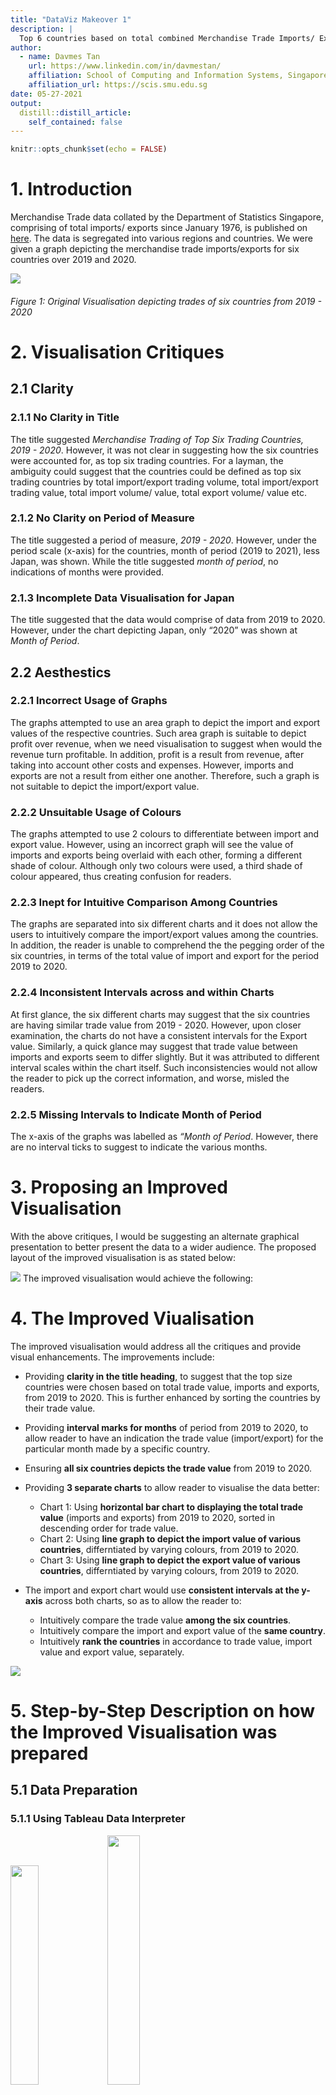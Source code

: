```yaml
---
title: "DataViz Makeover 1"
description: |
  Top 6 countries based on total combined Merchandise Trade Imports/ Exports value between 2019 and 2020
author:
  - name: Davmes Tan
    url: https://www.linkedin.com/in/davmestan/
    affiliation: School of Computing and Information Systems, Singapore Management University
    affiliation_url: https://scis.smu.edu.sg
date: 05-27-2021
output:
  distill::distill_article:
    self_contained: false
---
```



```r
knitr::opts_chunk$set(echo = FALSE)
```

# 1. Introduction


Merchandise Trade data collated by the Department of Statistics Singapore, comprising of total imports/ exports since January 1976, is published on [here](https://www.singstat.gov.sg/find-data/search-by-theme/trade-and-investment/merchandise-trade/latest-data). The data is segregated into various regions and countries. We were given a graph depicting the merchandise trade imports/exports for six countries over 2019 and 2020.

![](img/Original Chart.png)

###### Figure 1: Original Visualisation depicting trades of six countries from 2019 - 2020

# 2. Visualisation Critiques

## 2.1 Clarity

### 2.1.1 **No Clarity in Title**
The title suggested *Merchandise Trading of Top Six Trading Countries, 2019 - 2020*. However, it was not clear in suggesting how the six countries were accounted for, as top six trading countries. For a layman, the ambiguity could suggest that the countries could be defined as top six trading countries by total import/export trading volume, total import/export trading value, total import volume/ value, total export volume/ value etc.

### 2.1.2 **No Clarity on Period of Measure**
The title suggested a period of measure, *2019 - 2020*. However, under the period scale (x-axis) for the countries, month of period (2019 to 2021), less Japan, was shown. While the title suggested *month of period*, no indications of months were provided.

### 2.1.3 **Incomplete Data Visualisation for Japan**
The title suggested that the data would comprise of data from 2019 to 2020. However, under the chart depicting Japan, only "2020" was shown at *Month of Period*.

## 2.2 Aesthestics

### 2.2.1 **Incorrect Usage of Graphs**
The graphs attempted to use an area graph to depict the import and export values of the respective countries. Such area graph is suitable to depict profit over revenue, when we need visualisation to suggest when would the revenue turn profitable. In addition, profit is a result from revenue, after taking into account other costs and expenses. However, imports and exports are not a result from either one another. Therefore, such a graph is not suitable to depict the import/export value.

### 2.2.2 **Unsuitable Usage of Colours**
The graphs attempted to use 2 colours to differentiate between import and export value. However, using an incorrect graph will see the value of imports and exports being overlaid with each other, forming a different shade of colour. Although only two colours were used, a third shade of colour appeared, thus creating confusion for readers.

### 2.2.3 **Inept for Intuitive Comparison Among Countries**
The graphs are separated into six different charts and it does not allow the users to intuitively compare the import/export values among the countries. In addition, the reader is unable to comprehend the the pegging order of the six countries, in terms of the total value of import and export for the period 2019 to 2020.

### 2.2.4 **Inconsistent Intervals across and within Charts**
At first glance, the six different charts may suggest that the six countries are having similar trade value from 2019 - 2020. However, upon closer examination, the charts do not have a consistent intervals for the Export value. Similarly, a quick glance may suggest that trade value between imports and exports seem to differ slightly. But it was attributed to different interval scales within the chart itself. Such inconsistencies would not allow the reader to pick up the correct information, and worse, misled the readers.

### 2.2.5 **Missing Intervals to Indicate Month of Period**
The x-axis of the graphs was labelled as *"Month of Period*. However, there are no interval ticks to suggest to indicate the various months.

# 3. Proposing an Improved Visualisation

With the above critiques, I would be suggesting an alternate graphical presentation to better present the data to a wider audience. The proposed layout of the improved visualisation is as stated below:

![](img/Sketch.jpg)
The improved visualisation would achieve the following:

# 4. The Improved Viualisation

The improved visualisation would address all the critiques and provide visual enhancements. The improvements include:

* Providing **clarity in the title heading**, to suggest that the top size countries were chosen based on total trade value, imports and exports, from 2019 to 2020. This is further enhanced by sorting the countries by their trade value.
* Providing **interval marks for months** of period from 2019 to 2020, to allow reader to have an indication the trade value (import/export) for the particular month made by a specific country.
* Ensuring **all six countries depicts the trade value** from 2019 to 2020.
* Providing **3 separate charts** to allow reader to visualise the data better:

  + Chart 1: Using **horizontal bar chart to displaying the total trade value** (imports and exports) from 2019 to 2020, sorted in descending order for trade value.
  + Chart 2: Using **line graph to depict the import value of various countries**, differntiated by varying colours, from 2019 to 2020.
  + Chart 3: Using **line graph to depict the export value of various countries**, differntiated by varying colours, from 2019 to 2020.

* The import and export chart would use **consistent intervals at the y-axis** across both charts, so as to allow the reader to:

  + Intuitively compare the trade value **among the six countries**.
  + Intuitively compare the import and export value of the **same country**.
  + Intuitively **rank the countries** in accordance to trade value, import value and export value, separately.
  
![](img/Improved Visualisation.jpg)
  
# 5. Step-by-Step Description on how the Improved Visualisation was prepared

## 5.1 Data Preparation

### 5.1.1 Using Tableau Data Interpreter
![](img/Steps/Data Interpreter.PNG){width=30%}
![](img/Steps/Data Interpreter 2.PNG){width=32%}

Tableau Data Interpreter will attempt to identify the structure of the Excel file and convert it into a suitable format for Tableau processing. There are 3 worksheets inside the Excel file, *Content*, *T1* and *T2*. For thise exercise, we will be using T1 and T2.

### 5.1.2 Preparing T1 and T2

Upon examining T1, it was observed that it contains all the Merchandise Trading **Imports** from various countries and regions from Jan 1976. However, the data is organised such that every observations (rows) represents the trade value of a specific country/ region from Jan 1976. This would not be suitable for our analysis. Therefore, there is a need to pivot the data such that we have two variables, *Month of Trade* and *Value*. To pivot the table:

* Select all observations, less *Variables*
* Right-click and select *Pivot*

![](img/Steps/Pivot.PNG)

### 5.1.3 Adjust Variable Names and Types

#### Month of Period
While the **Month of Period** of import is recorded as *Month (MMM) and Year (YYYY)*, Tableau identified it as a *string* format. Therefore, there is a need to adjust it into a *Date* format. To do this:

* Click on the *Abc*
* Click on Date

![](img/Steps/String to Date.PNG){width=50%}
* Rename the Dimension as Month (Import)

#### Rename Variables
The countries/ regions are described as *Variables*. To rename:

* Click on the Column
* Right-Click and choose *Rename*
* TYpe *Country (Import)*

![](img/Steps/Rename Country.PNG)

#### Creating Calculated Field
The Merchandise Trading Value are depicted in Thousands of Dollars ('000). To depict the exact value for computation and display, we need to create a calculated field. To do this:

* Hover the cursor to the *down-arrow* at the column variable
* Click on *Create Calculated Field*
* Name it as *Import Value*
* Under the input box, type [Pivot Field Values] * 1000
* Click on *OK*

![](img/Steps/Create Calculated Field.PNG){width=75%}

A new column, *Import Value* would be created, with the adjusted value.

![](img/Steps/Actual Trade Value.PNG){width=75%}

Now that the Data Preparation for T1 is completed, **proceed to do the same for T2** that accounts for the Merchandise Trading Export Value.

#### Establishing Table Relationships
There is a need to build the relationship model between both tables. To do so:

* Drag T1 and T2 into top window pane
* Click on the link, connecting between T1 and T2
* Link Country (Import) with Country (Export)
* Link Month (Import) with Month (Export)

![](img/Steps/Relationship.PNG)

## 5.2 Exploratory Data Analysis
There is a need to examine the data, to determine whether the six countries, highlighted, are indeed the top six countries in terms of total Merchandise Trading Value for 2019 to 2020.

Create a new worksheet, naming it as *Total 6 Countries*, and create a new calculated field.

* Under the Data Pane, click on the down arrow
![](img/Steps/Data Down Arrow.PNG)
* Click on Create Calculated Field
* Type *Total Import/Export Value* for the Dimension Name
* Under the input box, type *[Import Value] + [Export Value]*
![](img/Steps/Total Value Input.PNG)
* Click OK

Now we are ready to create the **first Data Visualisation Worksheet**.

We need to narrow the data **to contain only records from 2019 to 2020**. We can use the filter option to achieve this. To do this:

* Drag the Month (Import) into the *Filter Pane*, and then choose *Years* and click *Next*. Select 2019 and 2020 and click OK.

![](img/Steps/Filter Date.PNG)

To create the visualisation graph:

* Drag the Total Import/Export Value to *Columns*
* Drag the Country (Import) to *Rows*
* Click on Country (Import) down arrow and choose *Sort*
* Under *Sort By*, choose *Field*
* Under *Sort Order*, choose *Descending*
* Under *Field Name*, choose *Total Import/Export Value*

![](img/Steps/Sort Trade.PNG){width=90%}

## 5.3 Creating An Overall Trade (2019 to 2020) Graph for Top Six Countries

### 5.3.1 Filter Out all Countries, less the Top Six

Now that we know that Malaysia, China, US, Taiwan, Japan and Hong Kong are our top six countries with the highest trade value (import and export) for 2019 and 2020, we will filter out all other countries. To do so:

* Drag the Country (Import) into the *Filter* pane
* Click on *None* to deselect all countries
* Search for the six countries and manually check their boxes
* Ensure all 6 countries are selected
* Click OK

![](img/Steps/Filter Countries.PNG){width=90%}

### 5.3.2 Finalising Total Trade Value Graph

#### Segregating 2019 from 2020
Instead of displaying the total trade value from 2019 to 2020, it would be useful to split the data into 2019 and 2020. To do so:

* Drag the Month(Import) into the *Color* button
* A window would appear. Click on *Add all members*
![](img/Steps/Filter Then Add.PNG)

#### Including Labels
It would be useful to add data into the graph To do so:

* Click on Labels
* Check on the box, *Show mark labels*

#### Sort the Year
Intuitively, a reader would read from left to right. Therefore, it would be *more intuitive* to display 2019 data, followed by 2020 data, on the graph. To do so:

* Click on the down arrow at the legend
* Under Sort Order, choose *Descending*
![](img/Steps/Sort Year.PNG)

#### Edit Title and Alias
There is a need to correctly label the title. To do so, double click on the *Total 6 Countries* and change it to **Top Six Countries**, based on Total Merchandise Import and Export Value for 2019 to 2020

To edit the Y-Axis labels:

* Right click on the label, and click on *Edit Alias*

### 5.3.3 Graph 1: Top Six Countries, based on Total Merchandise Import and Export Value for 2019 to 2020

The final graph should look like this:

![](img/Total 6 Countries.jpg)

## 5.4 Import and Export Graph

### 5.4.1 Creating the Graphs

To create a new import graph, create a new *Worksheet* and rename it as **Import**. Using the steps described above, we would:

* Filter out all countries less the six countries
* Select only 2019 and 2020 data
* Drag the *Import Value* to *Rows*
* Drag the *Month (Import)* to *Columns*. Click the down arrow and select the 2nd Month
  
  ![](img/Steps/Select Month.PNG){width=50%}
* Add the *Country (Import)* into *Color*

The graph should look like this:

![](img/Steps/Import.png)
There is a need to adjust the aesthetics for the graph. The following would be done:

* Adjusting the Y-axis to allow both Import and Export to have the same scale.
* Adjusting the X-axis to orientate the label to be vertically aligned.
* Adjusting the intervals for X and Y-axis, to include appropriate major and minor ticks.
* Adjusting the legend to better reflect the countries.
* Adjusting the labels on X and Y-axis.

Do the same for Export Worksheet. The final graphs for Import and Export should look like this:

### 5.4.2 Total Import Value for the Top Six Countries

![](img/Final Import.jpg)

### 5.4.3 Total Export Value for the Top Six Countries

![](img/Final Export.jpg)

## 5.5 Creating a Visualisation Dashboard

XXX

# 6. New Insights from the Improved Visualisation

## 6.1 China - Singapore's Top Importer and Exporter Country
In 2019 and 2020, China is Singapore's top importer and exporter country, accounting for SGD137Bn and SGD136Bn of goods for 2019 and 2020 respectively.

## 6.2 Hong Kong - Low Import Value, High Export Value
In 2019 and 2020, while Hong Kong's imports are under SGD1Bn for most of the months, Singapore exported more than SGD4Bn worth of goods to Hong Kong monthly. Hong Kong is Singapore's 2nd largest exporter country. The surge in exports to Hong Kong could be due to transshipment where Hong Kong is a port hub, connected to the rest of the world.

## 6.3 China's Total Trade with Singapore = Hong Kong's Total Trade + Taiwan's Total Trade
In 2019 and 2020, China's total trade value with Singapore reached about SGD273Bn. The trade value is almost equivalent to Hong Kong's trade value (SGD133Bn) and Taiwan's trade value (SGD141Bn).